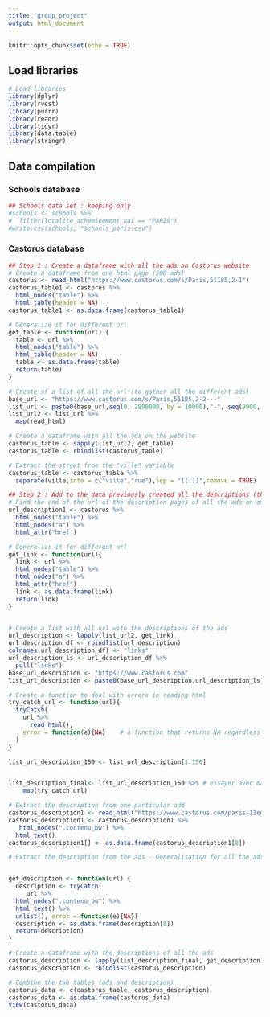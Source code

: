 ---
title: "group_project"
output: html_document
---

```{r setup, include=FALSE}
knitr::opts_chunk$set(echo = TRUE)
```

## Load libraries 
```{r}
# Load libraries
library(dplyr)
library(rvest)
library(purrr)
library(readr)
library(tidyr)
library(data.table)
library(stringr)
```

## Data compilation

### Schools database
```{r}
## Schools data set : keeping only 
#schools <- schools %>% 
#  filter(localite_acheminement_uai == "PARIS")
#write.csv(schools, "schools_paris.csv")
```

### Castorus database
```{r}
## Step 1 : Create a dataframe with all the ads on Castorus website 
# Create a dataframe from one html page (500 ads)
castorus <- read_html("https://www.castorus.com/s/Paris,51185,2-1")
castorus_table1 <- castorus %>% 
  html_nodes("table") %>% 
  html_table(header = NA)
castorus_table1 <- as.data.frame(castorus_table1)

# Generalize it for different url 
get_table <- function(url) {
  table <- url %>%
  html_nodes("table") %>% 
  html_table(header = NA)
  table <- as.data.frame(table)
  return(table)
}

# Create of a list of all the url (to gather all the different ads)
base_url <- "https://www.castorus.com/s/Paris,51185,2-2---"
list_url <- paste0(base_url,seq(0, 2990000, by = 10000),"-", seq(9900, 3000000, by = 10000))
list_url2 <- list_url %>% 
  map(read_html)

# Create a dataframe with all the ads on the website 
castorus_table <- sapply(list_url2, get_table) 
castorus_table <- rbindlist(castorus_table)

# Extract the street from the "ville" variable 
castorus_table <- castorus_table %>%  
  separate(ville,into = c("ville","rue"),sep = "[(:)]",remove = TRUE) 


```


```{r}
## Step 2 : Add to the data previously created all the descriptions (that are on a different html page)
# Find the end of the url of the description pages of all the ads on one html page 
url_description1 <- castorus %>% 
  html_nodes("table") %>% 
  html_nodes("a") %>% 
  html_attr("href")

# Generalize it for different url 
get_link <- function(url){
  link <- url %>% 
  html_nodes("table") %>% 
  html_nodes("a") %>% 
  html_attr("href")
  link <- as.data.frame(link)
  return(link)
}


# Create a list with all url with the descriptions of the ads 
url_description <- lapply(list_url2, get_link)
url_description_df <- rbindlist(url_description)
colnames(url_description_df) <- "links"
url_description_ls <- url_description_df %>% 
  pull("links")
base_url_description <- "https://www.castorus.com"
list_url_description <- paste0(base_url_description,url_description_ls)

# Create a function to deal with errors in reading html
try_catch_url <- function(url){
  tryCatch(
    url %>%
      read_html(),
    error = function(e){NA}    # a function that returns NA regardless of what happened
  )
}

list_url_description_150 <- list_url_description[1:150]


list_description_final<- list_url_description_150 %>% # essayer avec map pour optimiser le temps de calcul
    map(try_catch_url)

# Extract the description from one particular add 
castorus_description1 <- read_html("https://www.castorus.com/paris-13eme-ardsmnt,d62685712")
castorus_description1 <- castorus_description1 %>% 
   html_nodes(".contenu_bw") %>% 
  html_text()
castorus_description1[] <- as.data.frame(castorus_description1[8])

# Extract the description from the ads - Generalisation for all the ads


get_description <- function(url) {
  description <- tryCatch(
     url %>%
  html_nodes(".contenu_bw") %>% 
  html_text() %>% 
  unlist(), error = function(e){NA})
  description <- as.data.frame(description[8])
  return(description)
}

# Create a dataframe with the descriptions of all the ads
castorus_description <- lapply(list_description_final, get_description)
castorus_description <- rbindlist(castorus_description)

# Combine the two tables (ads and description)
castorus_data <- c(castorus_table, castorus_description)
castorus_data <- as.data.frame(castorus_data)
View(castorus_data)
```

